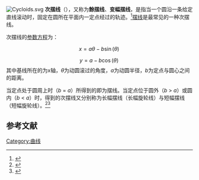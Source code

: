 [[File:Cycloids.svg|thumb]]
'''次摆线'''（{{lang-en|trochoid}}），又称为'''餘摆线'''、'''变幅摆线'''，是指当一个圆沿一条给定直线滚动时，固定在圆所在平面内一定点经过的轨迹。<ref>{{MathWorld | urlname=Trochoid | title=Trochoid}}</ref>[[摆线|摆线]]是最常见的一种次摆线。

次摆线的[[参数方程|参数方程]]为：
:<math>x = a\theta - b \sin(\theta) \,</math>
:<math>y = a - b \cos(\theta) \,</math>
其中基线所在的为x轴，<math>\theta</math>为动圆滚过的角度，''a''为动圆半径，''b''为定点与圆心之间的距离。

当定点处于圆周上时（''b'' = ''a''）所得到的即为摆线。当定点位于圆外（''b'' > ''a''）或圆内（''b'' < ''a''）时，得到的次摆线又分别称为长幅摆线（长幅旋轮线）与短幅摆线（短幅旋轮线）。<ref>{{Cite web|title = Trochoid|website = Xah Math|url = http://www.xahlee.org/SpecialPlaneCurves_dir/Trochoid_dir/trochoid.html|accessdate = October 4, 2014|archive-date = 2012-02-05|archive-url = https://web.archive.org/web/20120205132509/http://www.xahlee.org/SpecialPlaneCurves_dir/Trochoid_dir/trochoid.html|dead-url = no}}</ref><ref>{{cite book|title=《数学辞海·第一卷》|editor=《数学辞海》编辑委员会|publisher=中国科学技术出版社|year=2002}}</ref>


== 参考文献 ==
{{reflist}}

{{摆线}}
[[Category:曲线|Category:曲线]]